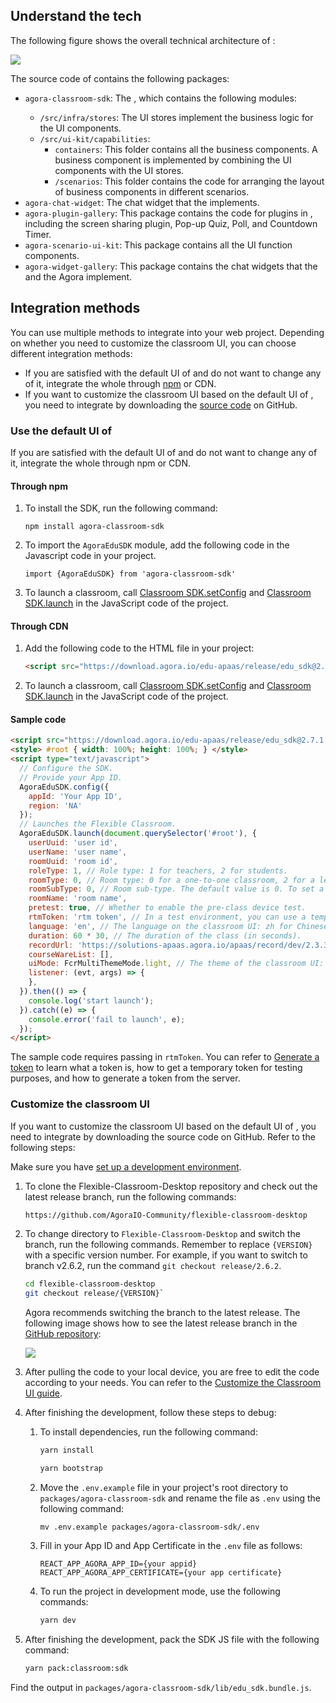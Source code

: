 <PlatformWrapper platform="web">

## Understand the tech

The following figure shows the overall technical architecture of <Vg k="FC"/>:

![](https://web-cdn.agora.io/docs-files/1653557375318)

The source code of <Vg k="FC"/> contains the following packages:

- `agora-classroom-sdk`: The <Vg k="ACS"/>, which contains the following modules:
    - `/src/infra/stores`: The UI stores implement the business logic for the UI components.
    - `/src/ui-kit/capabilities`:
        - `containers`: This folder contains all the business components. A business component is implemented by combining the UI components with the UI stores.
        - `/scenarios`: This folder contains the code for arranging the layout of business components in different scenarios.
- `agora-chat-widget`: The chat widget that the <Vg k="EASEMOB_SDK"/> implements.
- `agora-plugin-gallery`: This package contains the code for plugins in <Vg k="FC"/>, including the screen sharing plugin, Pop-up Quiz, Poll, and Countdown Timer.
- `agora-scenario-ui-kit`: This package contains all the UI function components.
- `agora-widget-gallery`: This package contains the chat widgets that the <Vg k="EASEMOB_SDK"/> and the Agora <Vg k="MESS_SDK" /> implement.

## Integration methods

You can use multiple methods to integrate <Vg k="FC"/> into your web project. Depending on whether you need to customize the classroom UI, you can choose different integration methods:

- If you are satisfied with the default UI of <Vg k="FC"/> and do not want to change any of it, integrate the whole <Vg k="FC"/> through [npm](https://www.npmjs.com/package/agora-classroom-sdk) or CDN.
- If you want to customize the classroom UI based on the default UI of <Vg k="FC"/>, you need to integrate <Vg k="FC"/> by downloading the [source code](https://github.com/AgoraIO-Community/flexible-classroom-desktop) on GitHub.

<a name="default_ui"></a>

### Use the default UI of <Vg k="FC"/>

If you are satisfied with the default UI of <Vg k="FC"/> and do not want to change any of it, integrate the whole <Vg k="FC"/> through npm or CDN.

#### Through npm

1. To install the SDK, run the following command:

    ```
    npm install agora-classroom-sdk
    ```

2. To import the `AgoraEduSDK` module, add the following code in the Javascript code in your project.

    ```
    import {AgoraEduSDK} from 'agora-classroom-sdk'
    ```

3. To launch a classroom, call [Classroom SDK.setConfig](../reference/classroom-sdk#setconfig) and [Classroom SDK.launch](../reference/classroom-sdk#launch) in the JavaScript code of the project.

#### Through CDN

1. Add the following code to the HTML file in your project:

    ```html
    <script src="https://download.agora.io/edu-apaas/release/edu_sdk@2.6.1.bundle.js"></script>
    ```

2. To launch a classroom, call [Classroom SDK.setConfig](../reference/classroom-sdk#setconfig) and [Classroom SDK.launch](../reference/classroom-sdk#launch) in the JavaScript code of the project.

#### Sample code

```html
<script src="https://download.agora.io/edu-apaas/release/edu_sdk@2.7.1.bundle.js"></script> 
<style> #root { width: 100%; height: 100%; } </style>
<script type="text/javascript"> 
  // Configure the SDK.
  // Provide your App ID.
  AgoraEduSDK.config({
    appId: 'Your App ID',
    region: 'NA'
  });
  // Launches the Flexible Classroom.
  AgoraEduSDK.launch(document.querySelector('#root'), {
    userUuid: 'user id',
    userName: 'user name',
    roomUuid: 'room id',
    roleType: 1, // Role type: 1 for teachers, 2 for students.
    roomType: 0, // Room type: 0 for a one-to-one classroom, 2 for a lecture hall (a common lecture hall or a vocational lecture hall depending on room sub-type), 4 for a small classroom.
    roomSubType: 0, // Room sub-type. The default value is 0. To set a vocational lecture hall, set roomType as 2 and roomSubType as 1.
    roomName: 'room name',
    pretest: true, // Whether to enable the pre-class device test.
    rtmToken: 'rtm token', // In a test environment, you can use a temporary token; in a production or security environment, Agora strongly recommends that you use a server-generated token.
    language: 'en', // The language on the classroom UI: zh for Chinese and en for English.
    duration: 60 * 30, // The duration of the class (in seconds).
    recordUrl: 'https://solutions-apaas.agora.io/apaas/record/dev/2.3.3/record_page.html',
    courseWareList: [],
    uiMode: FcrMultiThemeMode.light, // The theme of the classroom UI: FcrMultiThemeMode.light for the light mode, FcrMultiThemeMode.dark for the dark mode.
    listener: (evt, args) => {
    },
  }).then(() => {
    console.log('start launch');
  }).catch((e) => {
    console.error('fail to launch', e);
  });
</script>
```

The sample code requires passing in `rtmToken`. You can refer to [Generate a <Vg k="MESS" /> token](../reference/manage-agora-account#generate-an-rtm-token) to learn what a <Vg k="MESS" /> token is, how to get a temporary <Vg k="MESS" /> token for testing purposes, and how to generate a <Vg k="MESS" /> token from the server.

<a name="change_default_ui"></a>

### Customize the classroom UI

If you want to customize the classroom UI based on the default UI of <Vg k="FC"/>, you need to integrate <Vg k="FC"/> by downloading the source code on GitHub. Refer to the following steps:

<div class="alert info">Make sure you have <a href="../get-started">set up a development environment</a>.</div>

1. To clone the Flexible-Classroom-Desktop repository and check out the latest release branch, run the following commands:

   ```bash
   https://github.com/AgoraIO-Community/flexible-classroom-desktop
   ```

2. To change directory to `Flexible-Classroom-Desktop` and switch the branch, run the following commands. Remember to replace `{VERSION}` with a specific version number. For example, if you want to switch to branch v2.6.2, run the command `git checkout release/2.6.2`.

    ```bash
    cd flexible-classroom-desktop
    git checkout release/{VERSION}`
    ```
    
    Agora recommends switching the branch to the latest release. The following image shows how to see the latest release branch in the [GitHub repository](https://github.com/AgoraIO-Community/flexible-classroom-desktop):

    ![](https://web-cdn.agora.io/docs-files/1658916187924)

3. After pulling the code to your local device, you are free to edit the code according to your needs. You can refer to the [Customize the Classroom UI guide](../develop/customize-ui).

4. After finishing the development, follow these steps to debug:

    1. To install dependencies, run the following command:

        ```bash
        yarn install
        ```

        ```bash
        yarn bootstrap
        ```

    1. Move the `.env.example` file in your project's root directory to `packages/agora-classroom-sdk` and rename the file as `.env` using the following command:

        ```
        mv .env.example packages/agora-classroom-sdk/.env
        ```

    1. Fill in your App ID and App Certificate in the `.env` file as follows:

        ```
        REACT_APP_AGORA_APP_ID={your appid}
        REACT_APP_AGORA_APP_CERTIFICATE={your app certificate}
        ```

    1. To run the project in development mode, use the following commands:

        ```bash
        yarn dev
        ```

5. After finishing the development, pack the SDK JS file with the following command:

    ```bash
    yarn pack:classroom:sdk
    ```

<div class="alert info">Find the output in <code>packages/agora-classroom-sdk/lib/edu_sdk.bundle.js</code>.</div>

</PlatformWrapper>